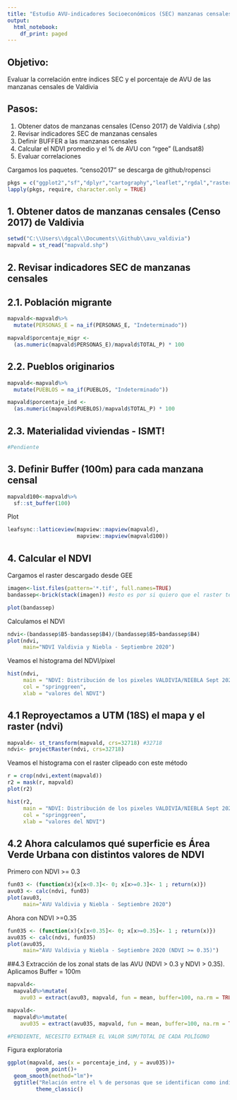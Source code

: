 ```yaml
---
title: "Estudio AVU-indicadores Socioeconómicos (SEC) manzanas censales Valdivia"
output: 
  html_notebook:
    df_print: paged
---
```


## Objetivo: 
Evaluar la correlación entre índices SEC y el porcentaje de AVU de las manzanas censales de Valdivia

## Pasos:
1) Obtener datos de manzanas censales (Censo 2017) de Valdivia (.shp)
2) Revisar indicadores SEC de manzanas censales
3) Definir BUFFER a las manzanas censales
4) Calcular el NDVI promedio y el % de AVU con "rgee" (Landsat8)
5) Evaluar correlaciones


Cargamos los paquetes. "censo2017" se descarga de github/ropensci
```r
pkgs = c("ggplot2","sf","dplyr","cartography","leaflet","rgdal","raster","tmap", "tibble", "terra")
lapply(pkgs, require, character.only = TRUE)
```

## 1. Obtener datos de manzanas censales (Censo 2017) de Valdivia
```r
setwd("C:\\Users\\dgcal\\Documents\\Github\\avu_valdivia")
mapvald = st_read("mapvald.shp")
```


## 2. Revisar indicadores SEC de manzanas censales

## 2.1. Población migrante
```r
mapvald<-mapvald%>%
  mutate(PERSONAS_E = na_if(PERSONAS_E, "Indeterminado"))

mapvald$porcentaje_migr <-
  (as.numeric(mapvald$PERSONAS_E)/mapvald$TOTAL_P) * 100
```

## 2.2. Pueblos originarios
```r
mapvald<-mapvald%>%
  mutate(PUEBLOS = na_if(PUEBLOS, "Indeterminado"))

mapvald$porcentaje_ind <-
  (as.numeric(mapvald$PUEBLOS)/mapvald$TOTAL_P) * 100
```

## 2.3. Materialidad viviendas - ISMT!
```r
#Pendiente
```


## 3. Definir Buffer (100m) para cada manzana censal
```r
mapvald100<-mapvald%>%
  sf::st_buffer(100)
```


Plot
```r
leafsync::latticeview(mapview::mapview(mapvald),
                      mapview::mapview(mapvald100))
```

## 4. Calcular el NDVI
Cargamos el raster descargado desde GEE
```r
imagen<-list.files(pattern='*.tif', full.names=TRUE)
bandassep<-brick(stack(imagen)) #esto es por si quiero que el raster tenga hartas capas, por ejemplo, por fecha

plot(bandassep)
```

Calculamos el NDVI
```r
ndvi<-(bandassep$B5-bandassep$B4)/(bandassep$B5+bandassep$B4)
plot(ndvi,
     main="NDVI Valdivia y Niebla - Septiembre 2020")
```

Veamos el histograma del NDVI/pixel
```r
hist(ndvi,
     main = "NDVI: Distribución de los pixeles VALDIVIA/NIEBLA Sept 2020",
     col = "springgreen",
     xlab = "valores del NDVI")
```


## 4.1 Reproyectamos a UTM (18S) el mapa  y el raster (ndvi)
```r
mapvald<- st_transform(mapvald, crs=32718) #32718
ndvi<- projectRaster(ndvi, crs=32718)

```


Veamos el histograma con el raster clipeado con este método
```r

r = crop(ndvi,extent(mapvald))
r2 = mask(r, mapvald)
plot(r2)
```

```r
hist(r2,
     main = "NDVI: Distribución de los pixeles VALDIVIA/NIEBLA Sept 2020",
     col = "springgreen",
     xlab = "valores del NDVI")

```


## 4.2 Ahora calculamos qué superficie es Área Verde Urbana con distintos valores de NDVI

Primero con NDVI >= 0.3
```r
fun03 <- (function(x){x[x<0.3]<- 0; x[x>=0.3]<- 1 ; return(x)})
avu03 <- calc(ndvi, fun03)
plot(avu03,
     main="AVU Valdivia y Niebla - Septiembre 2020")
```

Ahora con NDVI >=0.35
```r
fun035 <- (function(x){x[x<0.35]<- 0; x[x>=0.35]<- 1 ; return(x)})
avu035 <- calc(ndvi, fun035)
plot(avu035,
     main="AVU Valdivia y Niebla - Septiembre 2020 (NDVI >= 0.35)")
```


##4.3 Extracción de los zonal stats de las AVU (NDVI > 0.3 y NDVI > 0.35).
Aplicamos Buffer = 100m
```r
mapvald<-
  mapvald%>%mutate(
    avu03 = extract(avu03, mapvald, fun = mean, buffer=100, na.rm = TRUE))

mapvald<-
  mapvald%>%mutate(
    avu035 = extract(avu035, mapvald, fun = mean, buffer=100, na.rm = TRUE))

#PENDIENTE, NECESITO EXTRAER EL VALOR SUM/TOTAL DE CADA POLÍGONO
```


Figura exploratoria
```r
ggplot(mapvald, aes(x = porcentaje_ind, y = avu035))+
         geom_point()+
  geom_smooth(method="lm")+
  ggtitle("Relación entre el % de personas que se identifican como indígenas y el PROMEDIO de AVU (NDVI > 0.35) a 100m de cada manzana censal")
         theme_classic()
```